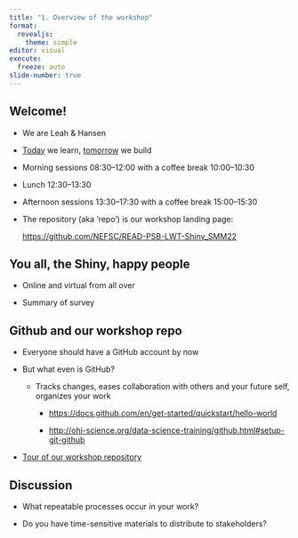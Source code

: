 ```yaml
---
title: "1. Overview of the workshop"
format: 
  revealjs:
    theme: simple
editor: visual
execute:
  freeze: auto
slide-number: true
---
```


## Welcome!

::: incremental
-   We are Leah & Hansen

-   [Today](https://github.com/NEFSC/READ-PSB-LWT-Shiny_SMM22/wiki/Day-1:-Learn) we learn, [tomorrow](https://github.com/NEFSC/READ-PSB-LWT-Shiny_SMM22/wiki/Day-2:-Build) we build

-   Morning sessions 08:30--12:00 with a coffee break 10:00--10:30

-   Lunch 12:30--13:30

-   Afternoon sessions 13:30--17:30 with a coffee break 15:00--15:30

-   The repository (aka 'repo') is our workshop landing page:

    <https://github.com/NEFSC/READ-PSB-LWT-Shiny_SMM22>
:::

## You all, the Shiny, happy people

::: incremental
-   Online and virtual from all over

-   Summary of survey
:::

## Github and our workshop repo

::: incremental
-   Everyone should have a GitHub account by now

-   But what even is GitHub?

    -   Tracks changes, eases collaboration with others and your future self, organizes your work

        -   <https://docs.github.com/en/get-started/quickstart/hello-world>

        -   <http://ohi-science.org/data-science-training/github.html#setup-git-github>

-   [Tour of our workshop repository](https://github.com/NEFSC/READ-PSB-LWT-Shiny_SMM22)
:::

## Discussion

-   What repeatable processes occur in your work?

-   Do you have time-sensitive materials to distribute to stakeholders?
